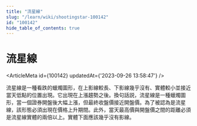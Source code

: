 ```yaml
---
title: "流星線"
slug: "/learn/wiki/shootingstar-100142"
id: "100142"
hide_table_of_contents: true
---
```



# 流星線

<ArticleMeta id={100142} updatedAt={'2023-09-26 13:58:47'} />
<div className='border-solid border-b border-t-0 my-4 border-[var(--ifm-color-gray-300)]' />

流星線是一種看跌的蠟燭圖形，在上影線較長、下影線幾乎沒有、實體較小並接近當天低點的位置出現。它出現在上漲趨勢之後。換句話説，流星線是一種蠟燭圖形，當一個證券開盤後大幅上漲，但最終收盤價接近開盤價。為了被認為是流星線，該形態必須出現在價格上升期間。此外，當天最高價與開盤價之間的距離必須是流星線實體的兩倍以上。實體下面應該幾乎沒有影線。
